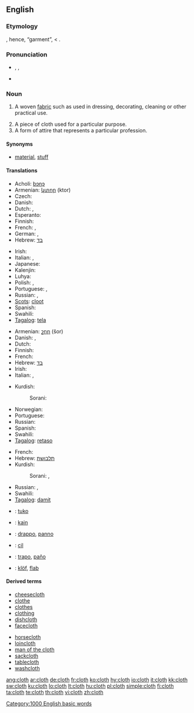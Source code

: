 ==English==

===Etymology===
{{etyl|ang}} {{term|clað||a cloth|lang=ang}}, hence, “garment”, < {{proto|Germanic|kalithaz}}.

===Pronunciation===
* {{enPR|klŏth}}, {{IPA|/klɒθ/}}, {{SAMPA|/klQT/}}
*: {{rhymes|ɒθ}}
* {{audio|en-us-cloth.ogg|Audio (US)}}

===Noun===
{{en-noun|pl=cloths|pl2='''[[clothes]]''' {{qualifier|obsolete}}}}

# {{uncountable}} A woven [[fabric]] such as used in dressing, decorating, cleaning or other practical use.
# A piece of cloth used for a particular purpose.
# A form of attire that represents a particular profession.

====Synonyms====
* {{sense|woven fabric}} [[material]], [[stuff]]

====Translations====
{{trans-top|woven fabric}}
* Acholi: [[bɔŋɔ]]
* Armenian: [[կտոր]] (ktor)
* Czech: {{t+|cs|látka|f}}
* Danish: {{t-|da|stof|n}}
* Dutch: {{t+|nl|doek|n}}, {{t+|nl|kleed|n}}
* Esperanto: {{t-|eo|ŝtofo|xs=Esperanto}}
* Finnish: {{t+|fi|kangas}}
* French: {{t+|fr|tissu|m}}, {{t+|fr|étoffe|f}}
* German: {{t+|de|Stoff|m}}, {{t+|de|Tuch|n}}
* Hebrew: [[בד]] {{romanization of Hebrew|bad}} {{m}}
{{trans-mid}}
* Irish: {{t-|ga|éadach|m|xs=Irish}}
* Italian: {{t+|it|stoffa|f}}, {{t+|it|tessuto|m}}
* Japanese: {{t+|ja|布|tr=[[ぬの]], nuno|sc=Jpan}}
* Kalenjin: {{tø|kln|sret}}
* Luhya: {{tø|luy|engubo}}
* Polish: {{t+|pl|materiał|m}}, {{t+|pl|tkanina|f}}
* Portuguese: {{t+|pt|pano|m}}, {{t+|pt|tecido|m}}
* Russian: {{t+|ru|ткань|f|tr=tkan'|sc=Cyrl}}, {{t+|ru|материя|f|tr=mat'érija|sc=Cyrl}}
* [[Scots]]: [[cloot]]
* Spanish: {{t+|es|tela|f}}
* Swahili: {{t|sw|nguo}}
* [[Tagalog]]: [[tela]]
{{trans-bottom}}

{{trans-top|a piece of cloth}}
* Armenian: [[շոր]] (šor)
* Danish: {{t+|da|tøj|n}}, {{t-|da|klæde|n}}
* Dutch: {{t+|nl|vod|f}}
* Finnish: {{t+|fi|vaate}}
* French: {{t+|fr|tissu|m}}
* Hebrew: [[בד]] {{romanization of Hebrew|bád}} {{m}}
* Irish: {{t-|ga|éadach|m|xs=Irish}}
* Italian: {{t+|it|panno|m}}, {{t-|it|straccio|m}}
{{trans-mid}}
* Kurdish:
*: Sorani: {{t|ku|په‌ڕۆ|tr=perro|sc=ku-Arab}} {{g|Kurdish}}
* Norwegian: {{t+|no|stoff|n}}
* Portuguese: {{t+|pt|pano|m}}
* Russian: {{t+|ru|тряпка|f|tr=tr'ápka|sc=Cyrl}}
* Spanish: {{t+|es|trapo|m}}
* Swahili: {{t|sw|nguo}}
* [[Tagalog]]: [[retaso]]
{{trans-bottom}}

{{trans-top|a form of attire}}
* French: {{t+|fr|tenue|f}}
* Hebrew: [[תלבושת]] {{romanization of Hebrew|tilboshet}} {{f}}
* Kurdish:
*: Sorani: {{t|ku|جل|tr=cil|sc=ku-Arab}}, {{t|ku|به‌رگ|tr=berg|sc=ku-Arab}}
{{trans-mid}}
* Russian: {{t+|ru|мундир|m|tr=mundír|sc=Cyrl}}, {{t+|ru|форма|f|tr=fórma|sc=Cyrl}}
* Swahili: {{t|sw|nguo}}
* [[Tagalog]]: [[damit]]
{{trans-bottom}}

{{checktrans-top}}
* {{ttbc|Esperanto}}: [[tuko]]
* {{ttbc|Indonesian}}: [[kain]]
* {{ttbc|Interlingua}}: [[drappo]], [[panno]]
* {{ttbc|Kurdish}}: [[cil]]
* {{ttbc|Spanish}}: [[trapo]], [[paño]]
* {{ttbc|Volapük}}: [[klöf]], [[flab#Volapük|flab]]
{{checktrans-bottom}}

====Derived terms====
{{rel-top|terms derived from "cloth"}}
* [[cheesecloth]]
* [[clothe]]
* [[clothes]]
* [[clothing]]
* [[dishcloth]]
* [[facecloth]]
{{rel-mid}}
* [[horsecloth]]
* [[loincloth]]
* [[man of the cloth]]
* [[sackcloth]]
* [[tablecloth]]
* [[washcloth]]
{{rel-bottom}}

[[Category:1000 English basic words]]

[[ang:cloth]]
[[ar:cloth]]
[[de:cloth]]
[[fr:cloth]]
[[ko:cloth]]
[[hy:cloth]]
[[io:cloth]]
[[it:cloth]]
[[kk:cloth]]
[[sw:cloth]]
[[ku:cloth]]
[[lo:cloth]]
[[lt:cloth]]
[[hu:cloth]]
[[pl:cloth]]
[[simple:cloth]]
[[fi:cloth]]
[[ta:cloth]]
[[te:cloth]]
[[th:cloth]]
[[vi:cloth]]
[[zh:cloth]]